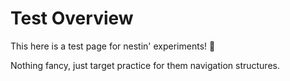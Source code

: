 # Test Overview

This here is a test page for nestin' experiments! 🤠

Nothing fancy, just target practice for them navigation structures.
